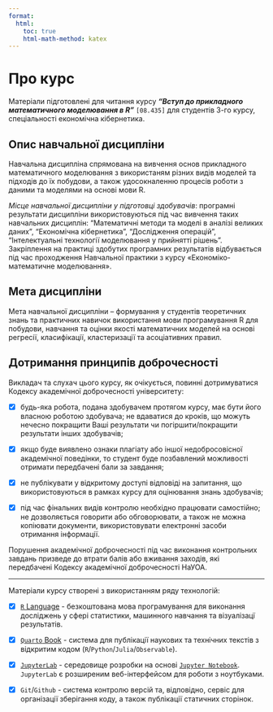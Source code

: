 ```yaml
---
format:
  html:
    toc: true
    html-math-method: katex
---
```


# Про курс {.unnumbered}

Матеріали підготовлені для читання курсу ***"Вступ до прикладного математичного моделювання в R"*** `[08.435]` для студентів 3-го курсу, спеціальності економічна кібернетика.

## Опис навчальної дисципліни

Навчальна дисципліна спрямована на вивчення основ прикладного математичного моделювання з використаням різних видів моделей та підходів до їх побудови, а також удосокналенню процесів роботи з даними та моделями на основі мови R.

_Місце навчальної дисципліни у підготовці здобувачів_: програмні результати дисципліни використовуються під час вивчення таких навчальних дисциплін: “Математичні методи та моделі в аналізі великих даних”, “Економічна кібернетика”, “Дослідження операцій”, “Інтелектуальні технології моделювання у прийнятті рішень”. Закріплення на практиці здобутих програмних результатів відбувається під час проходження Навчальної практики з курсу «Економіко-математичне моделювання».

## Мета дисципліни

Мета навчальної дисципліни – формування у студентів теоретичних знань та практичних навичок використання мови програмування R для побудови,  навчання та оцінки якості математичних моделей на основі регресії, класифікації, кластеризації та асоціативних правил.

## Дотримання принципів доброчесності

Викладач та слухач цього курсу, як очікується, повинні дотримуватися Кодексу академічної доброчесності університету:

- [x] будь-яка робота, подана здобувачем протягом курсу, має бути його власною роботою здобувача; 
не вдаватися до кроків, що можуть нечесно покращити Ваші результати чи погіршити/покращити результати інших здобувачів;

- [x] якщо буде виявлено ознаки плагіату або іншої недобросовісної академічної поведінки, то студент буде позбавлений можливості отримати передбачені бали за завдання; 

- [x] не публікувати у відкритому доступі відповіді на запитання, що використовуються в рамках курсу для оцінювання знань здобувачів; 

- [x] під час фінальних видів контролю необхідно працювати самостійно; 
не дозволяється говорити або обговорювати, а також не можна копіювати документи, використовувати електронні засоби отримання інформації. 

Порушення академічної доброчесності під час виконання контрольних завдань призведе до втрати балів або вживання заходів, які передбачені Кодексу академічної доброчесності НаУОА. 

---

::: {.callout-note appearance="simple"}
Матеріали курсу створені з використанням ряду технологій: 

- [x] [`R` Language](https://www.r-project.org) - безкоштована мова програмування для виконання досліджень у сфері статистики, машинного навчання та візуалізацї результатів.

- [x] [`Quarto` Book](https://quarto.org) - система для публікації наукових та технічних текстів з відкритим кодом (`R`/`Python`/`Julia`/`Observable`).

- [x] [`JupyterLab`](https://github.com/jupyterlab/jupyterlab) - середовище розробки на основі [`Jupyter Notebook`](https://jupyter.org/). `JupyterLab` є розширеним веб-інтерфейсом для роботи з ноутбуками.

- [x] `Git`/`Github` - система контролю версій та, відповідно, сервіс для організації зберігання коду, а також публікації статичних сторінок.
:::


